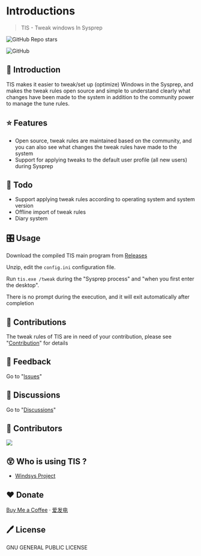 # Introductions

> TIS - Tweak windows In Sysprep

![GitHub Repo stars](https://img.shields.io/github/stars/whatk233/tis?style=social)

![GitHub](https://img.shields.io/github/license/whatk233/tis?style=for-the-badge)

## 📄 Introduction

TIS makes it easier to tweak/set up (optimize) Windows in the Sysprep, and makes the tweak rules open source and simple to understand clearly what changes have been made to the system in addition to the community power to manage the tune rules.

## ⭐ Features

- Open source, tweak rules are maintained based on the community, and you can also see what changes the tweak rules have made to the system
- Support for applying tweaks to the default user profile (all new users) during Sysprep

## 📒 Todo

- Support applying tweak rules according to operating system and system version
- Offline import of tweak rules
- Diary system

## 🎛️ Usage

Download the compiled TIS main program from [Releases](https://github.com/whatk233/tis/releases)

Unzip, edit the `config.ini` configuration file.

Run `tis.exe /tweak` during the "Sysprep process" and "when you first enter the desktop".

There is no prompt during the execution, and it will exit automatically after completion

## 👥 Contributions

The tweak rules of TIS are in need of your contribution, please see "[Contribution](/contribution)" for details

## 👥 Feedback

Go to "[Issues](https://github.com/whatk233/tis/issues)"

## 👥 Discussions

Go to "[Discussions](https://github.com/whatk233/tis/discussions)"

## 👥 Contributors

[![](https://contrib.rocks/image?repo=whatk233/tis)](https://github.com/whatk233/tis/graphs/contributors)

## 😲 Who is using TIS ?

- [Windsys Project](https://windsys.win)

## ❤️ Donate

[Buy Me a Coffee](https://ko-fi.com/whatk) · [爱发电](https://afdian.net/@whatk)

## 🖊 License

GNU GENERAL PUBLIC LICENSE
